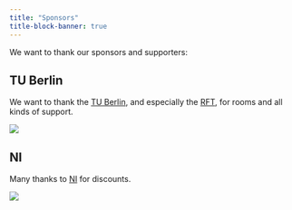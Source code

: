 ---
title: "Sponsors"
title-block-banner: true
---

We want to thank our sponsors and supporters:

## TU Berlin

We want to thank the [TU Berlin](https://tu.berlin/), and especially the [RFT](https://www.tu.berlin/en/raumfahrttechnik), for rooms and all kinds of support.

[![](sponsors_tu_berlin.png)](https://tu.berlin/)

## NI

Many thanks to [NI](https://www.ni.com/de-de.html) for discounts.

[![](sponsors_ni.webp)](https://www.ni.com/de-de.html)
